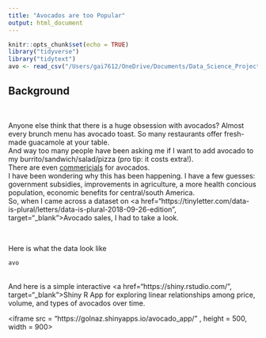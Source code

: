 ```yaml
---
title: "Avocados are too Popular"
output: html_document
---
```


```r
knitr::opts_chunk$set(echo = TRUE)
library("tidyverse")
library("tidytext")
avo <- read_csv("/Users/gai7612/OneDrive/Documents/Data_Science_Project/avocados/avocado_app/avocados_conventional.csv")
```

## Background
</br><p>
Anyone else think that there is a huge obsession with avocados? Almost every brunch menu has avocado toast. So many restaurants offer fresh-made guacamole at your table. </br>
  And way too many people have been asking me if I want to add avocado to my burrito/sandwich/salad/pizza (pro tip: it costs extra!). </br>
  There are even <a href="https://www.ispot.tv/ad/wgAy/avocados-from-mexico-referee" target="_blank">commericials</a> for avocados. </br>
  I have been wondering why this has been happening. I have a few guesses: government subsidies, improvements in agriculture, a more health concious population, economic benefits for central/south America. </br>
  So, when I came across a dataset on <a href="https://tinyletter.com/data-is-plural/letters/data-is-plural-2018-09-26-edition", target="_blank">Avocado sales</a>, I had to take a look. </br></p>
</br>
<p>
Here is what the data look like</br>
</p>

```r
avo
```
</br>
And here is a simple interactive <a href="https://shiny.rstudio.com/", target="_blank">Shiny R</a> App for exploring linear relationships among price, volume, and types of avocados over time. 
<p>
  <iframe src = "https://golnaz.shinyapps.io/avocado_app/" , height = 500, width = 900>
  </iframe>
</p>
